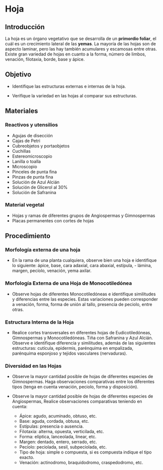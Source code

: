 # Hoja

## Introducción

La hoja es un órgano vegetativo que se desarrolla de un **primordio foliar**, el cuál es un crecimiento lateral de las **yemas**. La mayoría de las hojas son de aspecto laminar, pero las hay también acumulares y escamosas entre otras. Existe gran variedad de hojas en cuanto a la forma, número de limbos, venación, filotaxia, borde, base y ápice.

## Objetivo

-   Identifique las estructuras externas e internas de la hoja.

-   Verifique la variedad en las hojas al comparar sus estructuras.

## Materiales

### Reactivos y utensilios

-   Agujas de disección
-   Cajas de Petri
-   Cubreobjetos y portaobjetos
-   Cuchillas
-   Estereomicroscopio
-   Lanilla o toalla
-   Microscopio
-   Pinceles de punta fina
-   Pinzas de punta fina
-   Solución de Azul Alcián
-   Solución de Glicerol al 30%
-   Solución de Safranina

### Material vegetal

-   Hojas y ramas de diferentes grupos de Angiospermas y Gimnospermas
-   Placas permanentes con cortes de hojas

## Procedimiento

### Morfología externa de una hoja

-   En la rama de una planta cualquiera, observe bien una hoja e identifique lo siguiente: ápice, base, cara adaxial, cara abaxial, estípula, -   lámina, margen, pecíolo, venación, yema axilar.

### Morfología Externa de una Hoja de Monocotiledónea

-   Observe hojas de diferentes Monocotiledóneas e identifique similitudes y diferencias entre las especies. Estas variaciones pueden corresponder a venación, forma, forma de unión al tallo, presencia de peciolo, entre otras.

### Estructura Interna de la Hoja

-   Realice cortes transversales en diferentes hojas de Eudicotiledóneas, Gimnospermas y Monocotiledóneas. Tiña con Safranina y Azul Alcián. Observe e identifique diferencia y similitudes, además de las siguientes estructuras: cutícula, epidermis, parénquima en empalizada, parénquima esponjoso y tejidos vasculares (nervaduras).

### Diversidad en las Hojas

-   Observe la mayor cantidad posible de hojas de diferentes especies de Gimnospermas. Haga observaciones comparativas entre los diferentes tipos (tenga en cuenta venación, peciolo, forma y disposición).

-   Observe la mayor cantidad posible de hojas de diferentes especies de Angiospermas, Realice observaciones comparativas teniendo en cuenta:
    -   Ápice: agudo, acuminado, obtuso, etc.
    -   Base: aguda, cordada, obtusa, etc.
    -   Estípulas: presencia o ausencia.
    -   Filotaxia: alterna, opuesta, verticilada, etc.
    -   Forma: elíptica, lanceolada, linear, etc.
    -   Margen: dentado, entero, serrado, etc.
    -   Pecíolo: peciolada, sesil, subpeciolada, etc.
    -   Tipo de hoja: simple o compuesta, si es compuesta indique el tipo exacto.
    -   Venación: actinodromo, braquidodromo, craspedodromo, etc.
